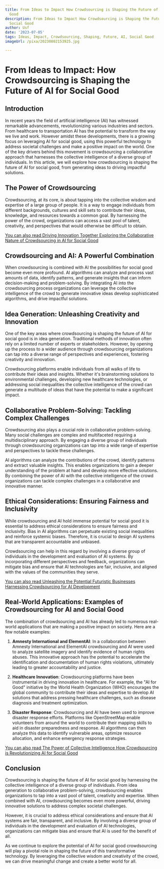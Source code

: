 ```yaml
---
title: From Ideas to Impact How Crowdsourcing is Shaping the Future of AI for Social
  Good
description: From Ideas to Impact How Crowdsourcing is Shaping the Future of AI for
  Social Good
author: Usf
date: '2023-07-05'
tags: Ideas, Impact, Crowdsourcing, Shaping, Future, AI, Social Good
imageUrl: /pixa/20230802153925.jpg

---
```

# From Ideas to Impact: How  Crowdsourcing is Shaping  the Future of AI for Social  Good

## Introduction

In recent  years the field of artificial intelligence (AI) has witnessed  remarkable advancements, revolutionizing various industries  and sectors. From healthcare to transportation AI has the potential to  transform  the way we live and work. However amidst these developments, there is a growing focus on leveraging AI for social good, using this powerful  technology to address societal challenges and make a positive impact on the world. One  of the key drivers behind this movement is crowdsourcing a collaborative  approach  that harnesses the collective intelligence of a diverse group of  individuals. In this article, we will explore how crowdsourcing is shaping the future of AI for social good, from  generating ideas to driving impactful solutions.

## The Power of Crowdsourcing

Crowdsourcing, at its core, is about tapping into the collective wisdom and  expertise of a large group of people. It is a way to engage individuals from different backgrounds, cultures and skill sets to contribute their ideas, knowledge, and resources towards a common  goal. By harnessing the power of the crowd, organizations can access  a vast pool of talent,  creativity, and perspectives that would otherwise be difficult  to obtain.

[You can also read Driving Innovation Together  Exploring the Collaborative Nature of Crowdsourcing in AI for  Social Good](Driving%20Innovation%20Together%20Exploring%20the%20Collaborative%20Nature%20of%20Crowdsourcing%20in%20AI%20for%20Social%20Good)


## Crowdsourcing and  AI:  A Powerful Combination

When crowdsourcing is combined with AI the possibilities for social  good  become even more profound. AI  algorithms can analyze and process vast amounts of data, identify patterns, and generate  insights that can inform decision-making and problem-solving. By  integrating AI into the crowdsourcing process organizations can leverage the collective intelligence of the crowd to generate innovative  ideas develop  sophisticated algorithms, and  drive impactful solutions.

## Idea Generation:  Unleashing Creativity and Innovation

One of the key areas where crowdsourcing is shaping the future of AI for social good is in  idea generation. Traditional methods of innovation often  rely on a limited number of experts or stakeholders. However, by opening  up the process to a wider audience through crowdsourcing organizations can tap into a diverse range of perspectives and experiences,  fostering creativity and innovation.

Crowdsourcing platforms enable individuals from all walks of life to contribute their ideas and insights. Whether it's brainstorming solutions to environmental challenges,  developing  new healthcare technologies, or addressing social inequalities the  collective intelligence  of the crowd can generate a multitude of  ideas that have the potential to make a significant impact.

## Collaborative Problem-Solving: Tackling Complex Challenges

Crowdsourcing also plays a crucial role in collaborative problem-solving. Many social challenges are complex and  multifaceted requiring a multidisciplinary approach. By engaging a diverse group  of individuals through crowdsourcing  organizations can tap into  a wide range of expertise and  perspectives  to tackle these challenges.

AI algorithms can analyze  the contributions of the crowd,  identify patterns and extract valuable insights. This enables  organizations to  gain a deeper understanding of the problem at hand and develop more  effective solutions. By combining the power of AI with the collective intelligence of the crowd organizations can tackle complex challenges in a collaborative and innovative manner.

## Ethical Considerations:  Ensuring Fairness and Inclusivity

While crowdsourcing and AI hold immense potential for  social good it is  essential to address ethical considerations to ensure  fairness and inclusivity. Bias  in AI  algorithms can perpetuate existing social inequalities and reinforce systemic biases. Therefore, it is crucial to  design AI systems that are transparent accountable  and  unbiased.

Crowdsourcing can help in this regard by involving a diverse group of individuals in the development and evaluation of AI  systems. By incorporating different perspectives and feedback, organizations can mitigate bias and ensure that AI technologies are fair, inclusive, and aligned with the values of the communities they serve.

[You can also read Unleashing the Potential Futuristic Businesses Harnessing Crowdsourcing for AI Development](Unleashing%20the%20Potential%20Futuristic%20Businesses%20Harnessing%20Crowdsourcing%20for%20AI%20Development)


## Real-World Applications: Examples of Crowdsourcing for AI and Social Good

The combination of crowdsourcing and AI has already led to  numerous real-world applications that are making a  positive impact on  society. Here are a few  notable examples:

1. **Amnesty International and ElementAI**: In a collaboration between Amnesty International and ElementAI crowdsourcing and AI  were used to analyze satellite imagery and identify evidence  of human rights abuses. This innovative approach  has the potential to accelerate the identification and documentation of human rights violations, ultimately leading to greater accountability and justice.

2. **Healthcare Innovation**: Crowdsourcing platforms have been instrumental in driving innovation in healthcare.  For example, the "AI for Good" initiative by the  World Health Organization (WHO) encourages the  global  community to contribute their ideas and expertise to develop AI  solutions that address pressing healthcare challenges, such as disease diagnosis and treatment optimization.

3. **Disaster Response**: Crowdsourcing and AI have been used to improve disaster  response efforts. Platforms like OpenStreetMap enable volunteers from around the world to contribute their mapping skills to aid in disaster preparedness and response. AI algorithms can then analyze this  data to identify vulnerable areas, optimize resource allocation, and enhance emergency response strategies.

[You can also read The Power of  Collective Intelligence How Crowdsourcing is Revolutionizing AI for Social Good](The%20Power%20of%20Collective%20Intelligence%20How%20Crowdsourcing%20is%20Revolutionizing%20AI%20for%20Social%20Good)


## Conclusion

Crowdsourcing is shaping the future of AI for social good by harnessing the collective intelligence of a diverse group of individuals. From idea generation  to collaborative problem-solving, crowdsourcing enables organizations to tap into a vast pool of talent, creativity and  expertise. When combined with AI, crowdsourcing  becomes even  more powerful, driving innovative solutions to address complex societal challenges.

However, it is crucial to address ethical  considerations and  ensure that AI systems are fair, transparent, and inclusive. By involving a diverse  group of individuals in the development  and evaluation of AI  technologies, organizations can mitigate bias and  ensure  that AI is  used for the benefit of  all.

As we continue to explore the potential of AI for social good crowdsourcing will play a pivotal  role in  shaping the  future of this transformative technology. By  leveraging the collective wisdom and creativity of the crowd,  we can drive meaningful change and create  a better world  for all.